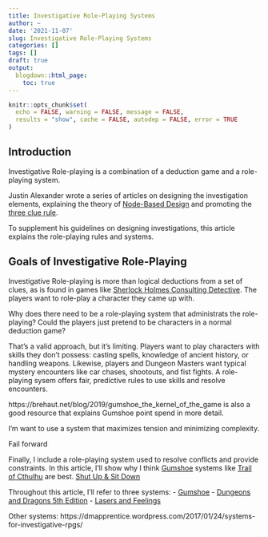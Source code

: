 ```yaml
---
title: Investigative Role-Playing Systems
author: ~
date: '2021-11-07'
slug: Investigative Role-Playing Systems
categories: []
tags: []
draft: true
output:
  blogdown::html_page:
    toc: true
---
```


```r
knitr::opts_chunk$set(
  echo = FALSE, warning = FALSE, message = FALSE,
  results = "show", cache = FALSE, autodep = FALSE, error = TRUE
)
```

## Introduction

Investigative Role-playing is a combination of a deduction game
and a role-playing system.

Justin Alexander wrote a series of articles on designing the investigation
elements, explaining the theory of [Node-Based Design](https://thealexandrian.net/wordpress/7949/roleplaying-games/node-based-scenario-design-part-1-the-plotted-approach)
and promoting the [three clue rule](https://thealexandrian.net/wordpress/1118/roleplaying-games/three-clue-rule).

To supplement his guidelines on designing investigations,
this article explains the role-playing rules and systems.


## Goals of Investigative Role-Playing

Investigative Role-playing is more than logical deductions from a set of clues,
as is found in games like [Sherlock Holmes Consulting Detective](https://boardgamegeek.com/boardgame/2511/sherlock-holmes-consulting-detective-thames-murder).
The players want to role-play a character they came up with.

Why does there need to be a role-playing system that administrats the role-playing?
Could the players just pretend to be characters in a normal deduction game?

That's a valid approach, but it's limiting.
Players want to play characters with skills they don't possess: casting spells,
knowledge of ancient history, or handling weapons. Likewise, players and Dungeon Masters
want typical mystery encounters like car chases, shootouts, and fist fights.
A role-playing sysem offers fair, predictive rules to use skills and resolve encounters.


https://brehaut.net/blog/2019/gumshoe_the_kernel_of_the_game
is also a good resource that explains Gumshoe point spend in more detail.



I'm want to use a system that maximizes tension and minimizing complexity.


Fail forward







Finally, I include a role-playing system used to resolve conflicts and provide constraints.
In this article, I'll show why I think [Gumshoe](https://pelgranepress.com/2018/02/14/gumshoe/) systems
like [Trail of Cthulhu](https://pelgranepress.com/product/trail-of-cthulhu/) are best.
[Shut Up & Sit Down](https://www.shutupandsitdown.com/rpg-review-trail-of-cthulhu/)





Throughout this article, I'll refer to three systems:
- [Gumshoe](https://pelgranepress.com/2018/02/14/gumshoe/)
- [Dungeons and Dragons 5th Edition](https://roll20.net/compendium/dnd5e/BookIndex)
- [Lasers and Feelings](http://www.onesevendesign.com/laserfeelings/)

Other systems: https://dmapprentice.wordpress.com/2017/01/24/systems-for-investigative-rpgs/
